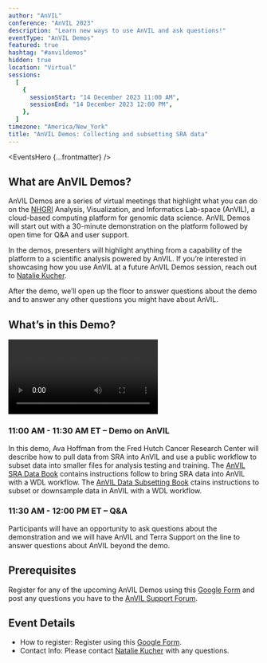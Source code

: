 ```yaml
---
author: "AnVIL"
conference: "AnVIL 2023"
description: "Learn new ways to use AnVIL and ask questions!"
eventType: "AnVIL Demos"
featured: true
hashtag: "#anvildemos"
hidden: true
location: "Virtual"
sessions:
  [
    {
      sessionStart: "14 December 2023 11:00 AM",
      sessionEnd: "14 December 2023 12:00 PM",
    },
  ]
timezone: "America/New_York"
title: "AnVIL Demos: Collecting and subsetting SRA data"
---
```


<EventsHero {...frontmatter} />

## What are AnVIL Demos?

AnVIL Demos are a series of virtual meetings that highlight what you can do on the [NHGRI](https://www.genome.gov/) Analysis, Visualization, and Informatics Lab-space (AnVIL), a cloud-based computing platform for genomic data science. AnVIL Demos will start out with a 30-minute demonstration on the platform followed by open time for Q&A and user support.

In the demos, presenters will highlight anything from a capability of the platform to a scientific analysis powered by AnVIL. If you’re interested in showcasing how you use AnVIL at a future AnVIL Demos session, reach out to [Natalie Kucher](mailto:nkucher3@jhu.edu).

After the demo, we’ll open up the floor to answer questions about the demo and to answer any other questions you might have about AnVIL.

## What’s in this Demo?

<Video
  src="https://www.youtube.com/embed/yAwQKft1LS8"
  title="AnVIL Demos: Collecting and subsetting SRA data - 2023/12/14"
/>

### 11:00 AM - 11:30 AM ET – Demo on AnVIL

In this demo, Ava Hoffman from the Fred Hutch Cancer Research Center will describe how to pull data from SRA into AnVIL and use a public workflow to subset data into smaller files for analysis testing and training. The [AnVIL SRA Data Book](https://hutchdatascience.org/AnVIL_SRA_Data/) contains instructions follow to bring SRA data into AnVIL with a WDL workflow. The [AnVIL Data Subsetting Book](https://hutchdatascience.org/AnVIL_Data_Subsetting/) ctains instructions to subset or downsample data in AnVIL with a WDL workflow.

### 11:30 AM - 12:00 PM ET – Q&A

Participants will have an opportunity to ask questions about the demonstration and we will have AnVIL and Terra Support on the line to answer questions about AnVIL beyond the demo.

## Prerequisites

Register for any of the upcoming AnVIL Demos using this [Google Form](https://docs.google.com/forms/d/e/1FAIpQLSf1pcj3UNbVK1CQMkT8ULL7-UAefUj_RZ9uShYgqrbcvTKJOA/viewform) and post any questions you have to the [AnVIL Support Forum](https://help.anvilproject.org/).

## Event Details

- How to register: Register using this [Google Form](https://docs.google.com/forms/d/e/1FAIpQLSf1pcj3UNbVK1CQMkT8ULL7-UAefUj_RZ9uShYgqrbcvTKJOA/viewform).
- Contact Info: Please contact [Natalie Kucher](mailto:nkucher3@jhu.edu) with any questions.
